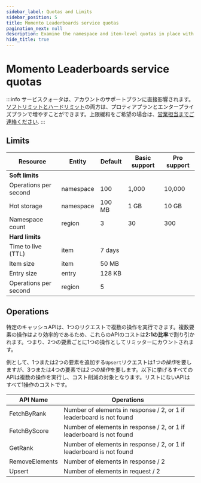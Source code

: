 ```yaml
---
sidebar_label: Quotas and Limits
sidebar_position: 5
title: Momento Leaderboards service quotas
pagination_next: null
description: Examine the namespace and item-level quotas in place with Momento Leaderboards and discover the default and tunable values for your workload based on your support plan.
hide_title: true
---
```


# Momento Leaderboards service quotas

:::info
サービスクォータは、アカウントのサポートプランに直接影響されます。<ins>ソフトリミットとハードリミット</ins>の両方は、プロティアプランとエンタープライズプランで増やすことができます。上限緩和をご希望の場合は、[営業担当までご連絡ください](https://www.gomomento.com/contact-us).
:::

## Limits

<table className="customTable">
  <thead>
    <tr>
      <th>Resource</th>
      <th>Entity</th>
      <th>Default</th>
      <th>Basic support</th>
      <th>Pro support</th>
    </tr>
  </thead>
  <tbody>
    <tr className="highlightRow">
      <td colspan="5"><strong>Soft limits</strong></td>
    </tr>
    <tr>
      <td>Operations per second</td>
      <td>namespace</td>
      <td>100</td>
      <td>1,000</td>
      <td>10,000</td>
    </tr>
    <tr>
      <td>Hot storage</td>
      <td>namespace</td>
      <td>100 MB</td>
      <td>1 GB</td>
      <td>10 GB</td>
    </tr>
    <tr>
      <td>Namespace count</td>
      <td>region</td>
      <td>3</td>
      <td>30</td>
      <td>300</td>
    </tr>
    <tr className="highlightRow">
      <td colspan="5"><strong>Hard limits</strong></td>
    </tr>
    <tr>
      <td>Time to live (TTL)</td>
      <td>item</td>
      <td colspan="3">7 days</td>
    </tr>
    <tr>
      <td>Item size</td>
      <td>item</td>
      <td colspan="3">50 MB</td>
    </tr>
    <tr>
      <td>Entry size</td>
      <td>entry</td>
      <td colspan="3">128 KB</td>
    </tr>
    <tr>
      <td>Operations per second</td>
      <td>region</td>
      <td colspan="3">5</td>
    </tr>
  </tbody>
</table>

## Operations

特定のキャッシュAPIは、1つのリクエストで複数の操作を実行できます。複数要素の操作はより効率的であるため、これらのAPIのコストは**2:1の比率**で割り引かれます。つまり、2つの要素ごとに1つの操作としてリミッターにカウントされます。

例として、1つまたは2つの要素を追加する`Upsert`リクエストは*1つの操作*を要しますが、3つまたは4つの要素では*2つの操作*を要します。以下に挙げるすべてのAPIは複数の操作を実行し、コスト削減の対象となります。リストにないAPIはすべて1操作のコストです。

<table className="customTable">
  <thead>
    <tr>
      <th>API Name</th>
      <th>Operations</th>
    </tr>
  </thead>
  <tbody>
    <tr><td>FetchByRank</td><td>Number of elements in response / 2, or 1 if leaderboard is not found</td></tr>
    <tr><td>FetchByScore</td><td>Number of elements in response / 2, or 1 if leaderboard is not found</td></tr>
    <tr><td>GetRank</td><td>Number of elements in response / 2, or 1 if leaderboard is not found</td></tr>
    <tr><td>RemoveElements</td><td>Number of elements in response / 2</td></tr>
    <tr><td>Upsert</td><td>Number of elements in request / 2</td></tr>
  </tbody>
</table>
